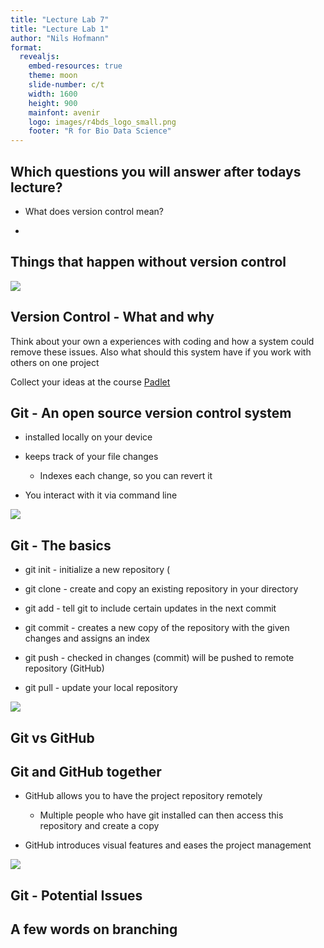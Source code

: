 ```yaml
---
title: "Lecture Lab 7"
title: "Lecture Lab 1"
author: "Nils Hofmann"
format:
  revealjs:
    embed-resources: true
    theme: moon
    slide-number: c/t
    width: 1600
    height: 900
    mainfont: avenir
    logo: images/r4bds_logo_small.png
    footer: "R for Bio Data Science"
---
```


## Which questions you will answer after todays lecture?

-   What does version control mean?

-   

<!--# ---------------------------------------------------------------------- -->

<!--# SLIDE ---------------------------------------------------------------- -->

<!--# ---------------------------------------------------------------------- -->

## Things that happen without version control

![](images/memes_lab07.png){fig-align="center"}

<!--# ---------------------------------------------------------------------- -->

<!--# SLIDE ---------------------------------------------------------------- -->

<!--# ---------------------------------------------------------------------- -->

## Version Control - What and why

Think about your own a experiences with coding and how a system could remove these issues. Also what should this system have if you work with others on one project

Collect your ideas at the course [Padlet](https://padlet.com/s2206721/what-could-version-control-mean-yj6uerzlld8eu3rg)

<!--# ---------------------------------------------------------------------- -->

<!--# SLIDE ---------------------------------------------------------------- -->

<!--# ---------------------------------------------------------------------- -->

## Git - An open source version control system

-   installed locally on your device

-   keeps track of your file changes

    -   Indexes each change, so you can revert it

-   You interact with it via command line

![](images/Git_logo.jpg){fig-align="center"}

<!--# ---------------------------------------------------------------------- -->

<!--# SLIDE ---------------------------------------------------------------- -->

<!--# ---------------------------------------------------------------------- -->

## Git - The basics

-   git init - initialize a new repository (

-   git clone - create and copy an existing repository in your directory

-   git add - tell git to include certain updates in the next commit

-   git commit - creates a new copy of the repository with the given changes and assigns an index

-   git push - checked in changes (commit) will be pushed to remote repository (GitHub)

-   git pull - update your local repository

![](images/git_workflow.jpeg)

## 

## Git vs GitHub

<!--# ---------------------------------------------------------------------- -->

<!--# SLIDE ---------------------------------------------------------------- -->

<!--# ---------------------------------------------------------------------- -->

## Git and GitHub together

-   GitHub allows you to have the project repository remotely

    -   Multiple people who have git installed can then access this repository and create a copy

-   GitHub introduces visual features and eases the project management

![](images/git_github_basic_workflow.png){fig-align="center"}

<!--# ---------------------------------------------------------------------- -->

<!--# SLIDE ---------------------------------------------------------------- -->

<!--# ---------------------------------------------------------------------- -->

## Git - Potential Issues

## A few words on branching
